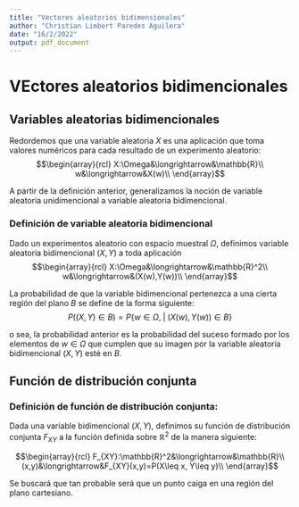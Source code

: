 ```yaml
---
title: "Vectores aleatorios bidimensionales"
author: "Christian Limbert Paredes Aguilera"
date: "16/2/2022"
output: pdf_document
---
```

# VEctores aleatorios bidimencionales 

## Variables aleatorias bidimencionales
Redordemos que una variable aleatoria $X$ es una aplicación que toma valores numéricos para cada resultado de un experimento aleatorio:
$$\begin{array}{rcl}
  X:\Omega&\longrightarrow&\mathbb{R}\\
  w&\longrightarrow&X(w)\\
\end{array}$$

A partir de la definición anterior, generalizamos la noción de variable aleatoria unidimencional a variable aleatoria bidimencional.

### Definición de variable aleatoria bidimencional
Dado un experimentos aleatorio con espacio muestral $\Omega$, definimos variable aleatoria bidimencional $(X,Y)$ a toda aplicación 
$$\begin{array}{rcl}
  X:\Omega&\longrightarrow&\mathbb{R}^2\\
  w&\longrightarrow&(X(w),Y(w))\\
\end{array}$$

La probabilidad de que la variable bidimencional pertenezca a una cierta región del plano $B$ se define de la forma siguiente:
$$P((X,Y)\in B)=P\lbrace w\in \Omega,\; | \; (X(w),Y(w))\in B\rbrace$$

o sea, la probabilidad anterior es la probabilidad del suceso formado por los elementos de $w\in \Omega$ que cumplen que su imagen por la variable aleatoria bidimencional $(X,Y)$ esté en $B$.

## Función de distribución conjunta

### Definición de función de distribución conjunta: 
Dada una variable bidimencional $(X,Y)$, definimos su función de distribución conjunta $F_{XY}$ a la función definida sobre $\mathbb{R}^2$ de la manera siguiente:

$$\begin{array}{rcl}
  F_{XY}:\mathbb{R}^2&\longrightarrow&\mathbb{R}\\
  (x,y)&\longrightarrow&F_{XY}(x,y)=P(X\leq x, Y\leq y)\\
\end{array}$$

 Se buscará que tan probable será que un punto caiga en una región del plano cartesiano.
 
